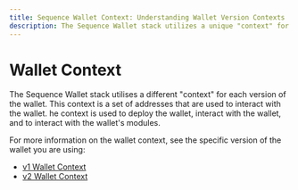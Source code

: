 ```yaml
---
title: Sequence Wallet Context: Understanding Wallet Version Contexts
description: The Sequence Wallet stack utilizes a unique "context" for each wallet version, consisting of addresses for interacting with the wallet and its modules.
---
```


# Wallet Context

The Sequence Wallet stack utilises a different "context" for each version of the wallet.
This context is a set of addresses that are used to interact with the wallet. 
he context is used to deploy the wallet, interact with the wallet, and to interact with the wallet's modules.

For more information on the wallet context, see the specific version of the wallet you are using:
- [v1 Wallet Context](/solutions/technical-references/internals/v1/wallet-context)
- [v2 Wallet Context](/solutions/technical-references/internals/v2/wallet-context)

